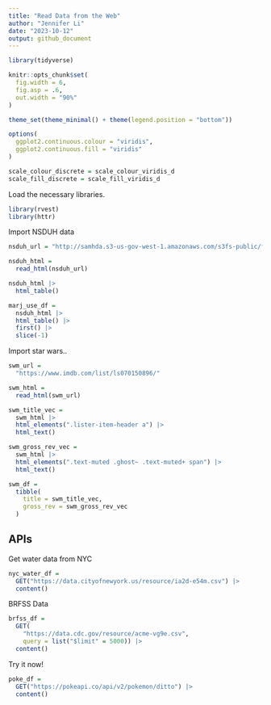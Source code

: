 ```yaml
---
title: "Read Data from the Web"
author: "Jennifer Li"
date: "2023-10-12"
output: github_document
---
```


```r
library(tidyverse)

knitr::opts_chunk$set(
  fig.width = 6,
  fig.asp = .6,
  out.width = "90%"
)

theme_set(theme_minimal() + theme(legend.position = "bottom"))

options(
  ggplot2.continuous.colour = "viridis",
  ggplot2.continuous.fill = "viridis"
)

scale_colour_discrete = scale_colour_viridis_d
scale_fill_discrete = scale_fill_viridis_d
```


Load the necessary libraries.

```r
library(rvest)
library(httr)
```



Import NSDUH data

```r
nsduh_url = "http://samhda.s3-us-gov-west-1.amazonaws.com/s3fs-public/field-uploads/2k15StateFiles/NSDUHsaeShortTermCHG2015.htm"

nsduh_html =
  read_html(nsduh_url)
```


```r
nsduh_html |> 
  html_table()
```


```r
marj_use_df =
  nsduh_html |> 
  html_table() |> 
  first() |> 
  slice(-1)
```



Import star wars..

```r
swm_url =
  "https://www.imdb.com/list/ls070150896/"

swm_html =
  read_html(swm_url)
```



```r
swm_title_vec = 
  swm_html |> 
  html_elements(".lister-item-header a") |> 
  html_text()

swm_gross_rev_vec =
  swm_html |> 
  html_elements(".text-muted .ghost~ .text-muted+ span") |> 
  html_text()

swm_df =
  tibble(
    title = swm_title_vec,
    gross_rev = swm_gross_rev_vec
  )
```



## APIs

Get water data from NYC

```r
nyc_water_df =
  GET("https://data.cityofnewyork.us/resource/ia2d-e54m.csv") |> 
  content()
```


BRFSS Data

```r
brfss_df =
  GET(
    "https://data.cdc.gov/resource/acme-vg9e.csv",
    query = list("$limit" = 5000)) |> 
  content()
```



Try it now!

```r
poke_df =
  GET("https://pokeapi.co/api/v2/pokemon/ditto") |> 
  content()
```

